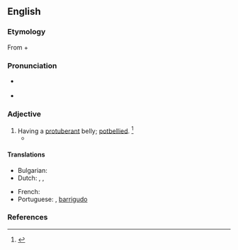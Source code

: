==English==

===Etymology===
From {{etyl|la|en}} {{m|la|abdomin-||abdomen}} + {{m|en|-ous}}

===Pronunciation===
* {{a|RP}} {{IPA|/æbˈdɒm.ə.nəs/|lang=en}}
* {{a|US}} {{IPA|/æbˈdɑm.ə.nəs/|lang=en}}

===Adjective===
{{en-adj}}

# Having a [[protuberant]] belly; [[potbellied]]. {{defdate|Mid 17<sup>th</sup> century.}}<ref>{{R:SOED5|page=3}}</ref>
#* {{quote-book|passage=Gorgonius sits, '''abdominous''' and wan, Like a fat squab upon a Chinese fan|author={{w|William Cowper}}|title=The Progress of Error|year=1782}}

====Translations====
{{trans-top|pot-bellied}}
* Bulgarian: {{t|bg|шкембелия}}
* Dutch: {{t+|nl|gezet}}, {{t+|nl|corpulent}}, {{t|nl|dikbuikig}}
{{trans-mid}}
* French: {{t+|fr|ventru|m}}
* Portuguese: {{t+|pt|abdominal}}, {{qualifier|figuratively}} [[barrigudo]]
{{trans-bottom}}

===References===
<references/>